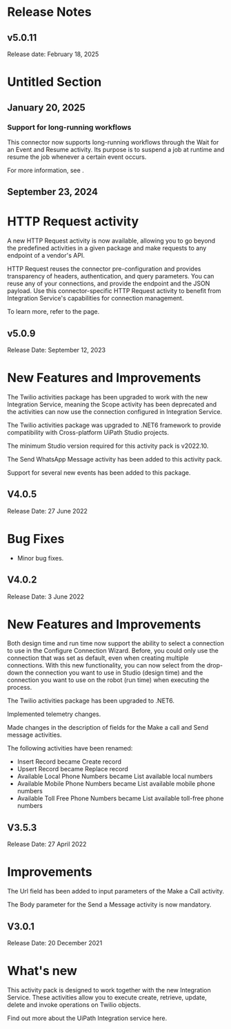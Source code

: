 ﻿# Release Notes


## v5.0.11

Release date: February 18, 2025

# Untitled Section


## January 20, 2025




### Support for long-running workflows

This connector now supports long-running workflows through the Wait for an Event and
                Resume activity. Its purpose is to suspend a job at runtime and resume the job
            whenever a certain event occurs.

For more information, see .


## September 23, 2024

# HTTP Request activity

A new HTTP Request activity is now available, allowing you to go beyond the
                predefined activities in a given package and make requests to any endpoint of a
                vendor's API.

HTTP Request reuses the connector pre-configuration and provides transparency
                of headers, authentication, and query parameters. You can reuse any of your
                connections, and provide the endpoint and the JSON payload. Use this
                connector-specific HTTP Request activity to benefit from Integration
                Service's capabilities for connection management.

To learn more, refer to the  page.


## v5.0.9

Release Date: September 12, 2023

# New Features and Improvements

The Twilio activities package has been upgraded to work with the new Integration Service, meaning the Scope activity has been deprecated and the activities can now use the connection configured in Integration Service.

The Twilio activities package was upgraded to .NET6 framework to provide compatibility with Cross-platform UiPath Studio projects.

The minimum Studio version required for this activity pack is v2022.10.

The Send WhatsApp Message activity has been added to this activity pack.

Support for several new events has been added to this package.


## V4.0.5

Release Date: 27 June 2022

# Bug Fixes

* Minor bug fixes.


## V4.0.2

Release Date: 3 June 2022

# New Features and Improvements

Both design time and run time now support the ability to select a connection to use in the Configure Connection Wizard. Before, you could only use the connection that was set as default, even when creating multiple connections. With this new functionality, you can now select from the drop-down the connection you want to use in Studio (design time) and the connection you want to use on the robot (run time) when executing the process.

The Twilio activities package has been upgraded to .NET6.

Implemented telemetry changes.

Made changes in the description of fields for the Make a call and Send message activities.

The following activities have been renamed:

* Insert Record became Create record
* Upsert Record became Replace record
* Available Local Phone Numbers became List available local numbers
* Available Mobile Phone Numbers became List available mobile phone numbers
* Available Toll Free Phone Numbers became List available toll-free phone numbers


## V3.5.3

Release Date: 27 April 2022

# Improvements

The Url field has been added to input parameters of the Make a Call activity.

The Body parameter for the Send a Message activity is now mandatory.


## V3.0.1

Release Date: 20 December 2021

# What's new

This activity pack is designed to work together with the new Integration Service. These activities allow you to execute create, retrieve, update, delete and invoke operations on Twilio objects.

Find out more about the UiPath Integration service here.

